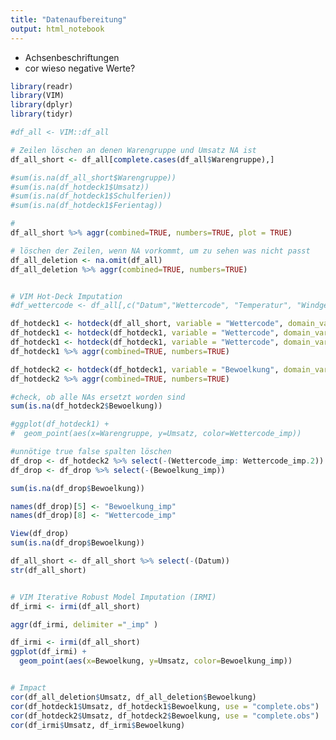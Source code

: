 ```yaml
---
title: "Datenaufbereitung"
output: html_notebook
---
```


- Achsenbeschriftungen
- cor wieso negative Werte?

```r
library(readr)
library(VIM)
library(dplyr)
library(tidyr)

#df_all <- VIM::df_all

# Zeilen löschen an denen Warengruppe und Umsatz NA ist
df_all_short <- df_all[complete.cases(df_all$Warengruppe),]

#sum(is.na(df_all_short$Warengruppe))
#sum(is.na(df_hotdeck1$Umsatz))
#sum(is.na(df_hotdeck1$Schulferien))
#sum(is.na(df_hotdeck1$Ferientag))

#
df_all_short %>% aggr(combined=TRUE, numbers=TRUE, plot = TRUE)

# löschen der Zeilen, wenn NA vorkommt, um zu sehen was nicht passt
df_all_deletion <- na.omit(df_all)
df_all_deletion %>% aggr(combined=TRUE, numbers=TRUE)


# VIM Hot-Deck Imputation
#df_wettercode <- df_all[,c("Datum","Wettercode", "Temperatur", "Windgeschwindigkeit", "Bewoelkung")]

df_hotdeck1 <- hotdeck(df_all_short, variable = "Wettercode", domain_var = c("Temperatur"), impNA = TRUE)
df_hotdeck1 <- hotdeck(df_hotdeck1, variable = "Wettercode", domain_var = c("Windgeschwindigkeit"), impNA = TRUE)
df_hotdeck1 <- hotdeck(df_hotdeck1, variable = "Wettercode", domain_var = c("Bewoelkung"), impNA = TRUE)
df_hotdeck1 %>% aggr(combined=TRUE, numbers=TRUE)

df_hotdeck2 <- hotdeck(df_hotdeck1, variable = "Bewoelkung", domain_var = c("Wettercode"), impNA = TRUE)
df_hotdeck2 %>% aggr(combined=TRUE, numbers=TRUE)

#check, ob alle NAs ersetzt worden sind
sum(is.na(df_hotdeck2$Bewoelkung))

#ggplot(df_hotdeck1) +
#  geom_point(aes(x=Warengruppe, y=Umsatz, color=Wettercode_imp))

#unnötige true false spalten löschen
df_drop <- df_hotdeck2 %>% select(-(Wettercode_imp: Wettercode_imp.2))
df_drop <- df_drop %>% select(-(Bewoelkung_imp))

sum(is.na(df_drop$Bewoelkung))

names(df_drop)[5] <- "Bewoelkung_imp"
names(df_drop)[8] <- "Wettercode_imp"

View(df_drop)
sum(is.na(df_drop$Bewoelkung))

df_all_short <- df_all_short %>% select(-(Datum))
str(df_all_short)


# VIM Iterative Robust Model Imputation (IRMI)
df_irmi <- irmi(df_all_short)

aggr(df_irmi, delimiter ="_imp" )

df_irmi <- irmi(df_all_short)
ggplot(df_irmi) +
  geom_point(aes(x=Bewoelkung, y=Umsatz, color=Bewoelkung_imp))


# Impact
cor(df_all_deletion$Umsatz, df_all_deletion$Bewoelkung)
cor(df_hotdeck1$Umsatz, df_hotdeck1$Bewoelkung, use = "complete.obs")
cor(df_hotdeck2$Umsatz, df_hotdeck2$Bewoelkung, use = "complete.obs")
cor(df_irmi$Umsatz, df_irmi$Bewoelkung)

```



